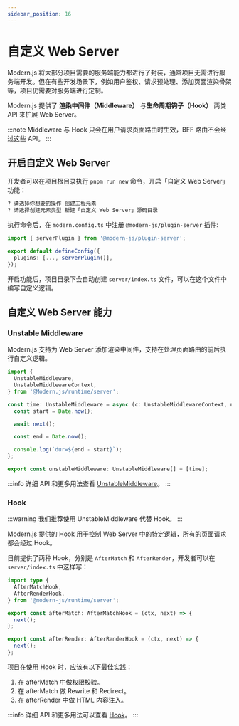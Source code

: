 ```yaml
---
sidebar_position: 16
---
```


# 自定义 Web Server

Modern.js 将大部分项目需要的服务端能力都进行了封装，通常项目无需进行服务端开发。但在有些开发场景下，例如用户鉴权、请求预处理、添加页面渲染骨架等，项目仍需要对服务端进行定制。

Modern.js 提供了 **渲染中间件（Middleware）** 与**生命周期钩子（Hook）** 两类 API 来扩展 Web Server。

:::note
Middleware 与 Hook 只会在用户请求页面路由时生效，BFF 路由不会经过这些 API。
:::

## 开启自定义 Web Server

开发者可以在项目根目录执行 `pnpm run new` 命令，开启「自定义 Web Server」功能：

```bash
? 请选择你想要的操作 创建工程元素
? 请选择创建元素类型 新建「自定义 Web Server」源码目录
```

执行命令后，在 `modern.config.ts` 中注册 `@modern-js/plugin-server` 插件:

```ts title="modern.config.ts"
import { serverPlugin } from '@modern-js/plugin-server';

export default defineConfig({
  plugins: [..., serverPlugin()],
});
```

开启功能后，项目目录下会自动创建 `server/index.ts` 文件，可以在这个文件中编写自定义逻辑。

## 自定义 Web Server 能力

### Unstable Middleware

Modern.js 支持为 Web Server 添加渲染中间件，支持在处理页面路由的前后执行自定义逻辑。

```ts title="server/index.ts"
import {
  UnstableMiddleware,
  UnstableMiddlewareContext,
} from '@Modern.js/runtime/server';

const time: UnstableMiddleware = async (c: UnstableMiddlewareContext, next) => {
  const start = Date.now();

  await next();

  const end = Date.now();

  console.log(`dur=${end - start}`);
};

export const unstableMiddleware: UnstableMiddleware[] = [time];
```

:::info
详细 API 和更多用法查看 [UnstableMiddleware](/apis/app/runtime/web-server/unstable_middleware)。
:::

### Hook

:::warning
我们推荐使用 UnstableMiddleware 代替 Hook。
:::

Modern.js 提供的 Hook 用于控制 Web Server 中的特定逻辑，所有的页面请求都会经过 Hook。

目前提供了两种 Hook，分别是 `AfterMatch` 和 `AfterRender`，开发者可以在 `server/index.ts` 中这样写：

```ts
import type {
  AfterMatchHook,
  AfterRenderHook,
} from '@modern-js/runtime/server';

export const afterMatch: AfterMatchHook = (ctx, next) => {
  next();
};

export const afterRender: AfterRenderHook = (ctx, next) => {
  next();
};
```

项目在使用 Hook 时，应该有以下最佳实践：

1. 在 afterMatch 中做权限校验。
2. 在 afterMatch 做 Rewrite 和 Redirect。
3. 在 afterRender 中做 HTML 内容注入。

:::info
详细 API 和更多用法可以查看 [Hook](/apis/app/runtime/web-server/hook)。
:::
